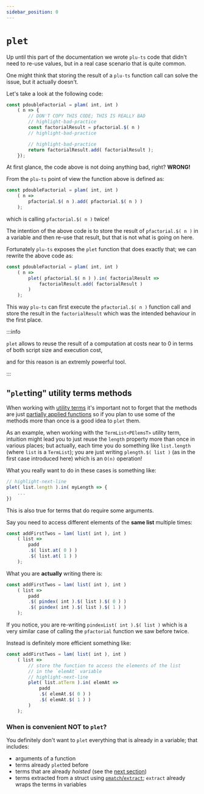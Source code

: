 ```yaml
---
sidebar_position: 0
---
```


# `plet`

Up until this part of the documentation we wrote `plu-ts` code that didn't need to re-use values, but in a real case scenario that is quite common.

One might think that storing the result of a `plu-ts` function call can solve the issue, but it actually doesn't.

Let's take a look at the following code:

```ts
const pdoubleFactorial = plam( int, int )
    ( n => {
        // DON'T COPY THIS CODE; THIS IS REALLY BAD
        // highlight-bad-practice
        const factorialResult = pfactorial.$( n )
        // highlight-bad-practice

        // highlight-bad-practice
        return factorialResult.add( factorialResult );
    });
```
At first glance, the code above is not doing anything bad, right? **WRONG!**

From the `plu-ts` point of view the function above is defined as:

```ts
const pdoubleFactorial = plam( int, int )
    ( n => 
        pfactorial.$( n ).add( pfactorial.$( n ) ) 
    );
```

which is calling `pfactorial.$( n )` twice!

The intention of the above code is to store the result of `pfactorial.$( n )` in a variable and then re-use that result, but that is not what is going on here.

Fortunately `plu-ts` exposes the `plet` function that does exactly that; we can rewrite the above code as:

```ts
const pdoubleFactorial = plam( int, int )
    ( n => 
        plet( pfactorial.$( n ) ).in( factorialResult =>
            factorialResult.add( factorialResult )
        )
    );
```

This way `plu-ts` can first execute the `pfactorial.$( n )` function call and store the result in the `factorialResult` which was the intended behaviour in the first place.

:::info

`plet` allows to reuse the result of a computation at costs near to 0 in terms of both script size and execution cost, 

and for this reason is an extremly powerful tool.

:::

## "`plet`ting" utility terms methods

When working with [utility terms](../../category/stdlib) it's important not to forget that the methods
are just [partially applied functions](../Values/Functions/partial_function_app) so if you plan to use some of the methods more than once is a good idea to `plet` them.

As an example, when working with the `TermList<PElemsT>` utility term, intuition might lead you to just reuse the `length` property more than once in various places; but actually, each time you do something like `list.length` (where `list` is a `TermList`); you are just writing `plength.$( list )` (as in the first case introduced here) which is an `O(n)` operation!

What you really want to do in these cases is something like:

```ts
// highlight-next-line
plet( list.length ).in( myLength => {
    ...
})
```
This is also true for terms that do require some arguments.

Say you need to access different elements of the **same list** multiple times:
```ts
const addFirstTwos = lam( list( int ), int )
    ( list => 
        padd
        .$( list.at( 0 ) ) 
        .$( list.at( 1 ) ) 
    );
```

What you are **actually** writing there is:

```ts
const addFirstTwos = lam( list( int ), int )
    ( list => 
        padd
        .$( pindex( int ).$( list ).$( 0 ) ) 
        .$( pindex( int ).$( list ).$( 1 ) ) 
    );
```
If you notice, you are re-writing `pindexList( int ).$( list )` which is a very similar case of calling the `pfactorial` function we saw before twice.

Instead is definitely more efficient something like:

```ts
const addFirstTwos = lam( list( int ), int )
    ( list => 
        // store the function to access the elements of the list
        // in the `elemAt` variable
        // highlight-next-line
        plet( list.atTerm ).in( elemAt =>
            padd
            .$( elemAt.$( 0 ) )
            .$( elemAt.$( 1 ) ) 
        )
    );
```

### When is convenient NOT to `plet`?

You definitely don't want to `plet` everything that is already in a variable; that includes:

- arguments of a function
- terms already `plet`ted before
- terms that are already _hoisted_ (see the [next section](./phoist))
- terms extracted from a struct using [`pmatch`/`extract`](../Control%20Flow/pmatch); `extract` already wraps the terms in variables